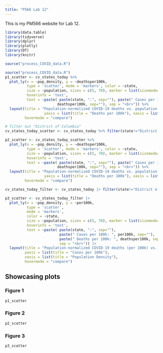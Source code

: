 ```yaml
---
title: "P566 Lab 12"
---
```


This is my PM566 website for Lab 12.

```r
library(data.table)
library(tidyverse)
library(dplyr)
library(plotly)
library(DT)
library(knitr)
```

```r
source("process_COVID_data.R")
```

```r
source("process_COVID_data.R")
p1_scatter <- cv_states_today %>% 
  plot_ly(x = ~pop_density, y = ~deathsper100k,
          type = 'scatter', mode = 'markers', color = ~state,
          size = ~population, sizes = c(5, 70), marker = list(sizemode='diameter', opacity=0.5),
          hoverinfo = 'text',
          text = ~paste( paste(state, ":", sep=""), paste(" Cases per 100k: ", per100k, sep="") , paste(" Deaths per 100k: ",
                        deathsper100k, sep=""), sep = "<br>")) %>%
  layout(title = "Population-normalized COVID-19 deaths vs. population density",
                  yaxis = list(title = "Deaths per 100k"), xaxis = list(title = "Population Density"),
         hovermode = "compare")

# filter out "District of Columbia"
cv_states_today_scatter <- cv_states_today %>% filter(state!="District of Columbia")

p2_scatter <- cv_states_today_scatter %>% 
  plot_ly(x = ~pop_density, y = ~deathsper100k,
          type = 'scatter', mode = 'markers', color = ~state,
          size = ~population, sizes = c(5, 70), marker = list(sizemode='diameter', opacity=0.5),
          hoverinfo = 'text',
          text = ~paste( paste(state, ":", sep=""), paste(" Cases per 100k: ", per100k, sep="") , paste(" Deaths per 100k: ",
                        deathsper100k, sep=""), sep = "<br>")) %>%
  layout(title = "Population-normalized COVID-19 deaths vs. population density",
                  yaxis = list(title = "Deaths per 100k"), xaxis = list(title = "Population Density"),
         hovermode = "compare")

cv_states_today_filter <- cv_states_today |> filter(state!="District of Columbia")

p3_scatter <- cv_states_today_filter |>
  plot_ly(x = ~pop_density, y = ~per100k, 
          type = 'scatter', 
          mode = 'markers', 
          color = ~state,
          size = ~population, sizes = c(5, 70), marker = list(sizemode='diameter', opacity=0.5),
          hoverinfo = 'text',
          text = ~paste( paste(state, ":", sep=""),
                         paste(" Cases per 100k: ", per100k, sep=""),
                         paste(" Deaths per 100k: ", deathsper100k, sep=""),
                         sep = "<br>")) |>
  layout(title = "Population-normalized COVID-19 deaths (per 100k) vs. Population density for US States",
         yaxis = list(title = "Cases per 100k"),
         xaxis = list(title = "Population Density"),
         hovermode = "compare")
```

## Showcasing plots {.tabset}

### Figure 1

```r
p1_scatter
```

### Figure 2

```r
p2_scatter
```

### Figure 3

```r
p3_scatter
```

## {-}

